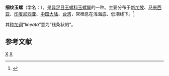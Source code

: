 {{Speciesbox 
| taxon = Natica lineata
| binomial_authority = Roeding, 1798
}}
'''细纹玉螺'''（学名：''{{lang|la|Natica lineata}}''），是[[异足目|异足目]][[玉螺科|玉螺科]][[玉螺属|玉螺属]]的一种。主要分布于[[新加坡|新加坡]]、[[马来西亚|马来西亚]]、[[印度尼西亚|印度尼西亚]]、[[中国大陆|中国大陆]]、[[台湾|台湾]]，常栖息在浅海底、低潮线下。<ref>{{cite web|url=http://shell.sinica.edu.tw/chinese/shellbase_detail.php?science_no=665|title=国际贝库：细纹玉螺|publisher=台湾贝类资料库|accessdate=2009-08-11|archive-date=2016-03-04|archive-url=https://web.archive.org/web/20160304113441/http://shell.sinica.edu.tw/chinese/shellbase_detail.php?science_no=665|dead-url=no}}</ref>

其[[种加词|种加词]]“''lineata''”意为“线条状的”。

== 参考文献 ==
{{reflist}}

{{taxonbar}}

[[Category:_1798年描述的动物|X]]
[[Category:玉螺属|X]]
